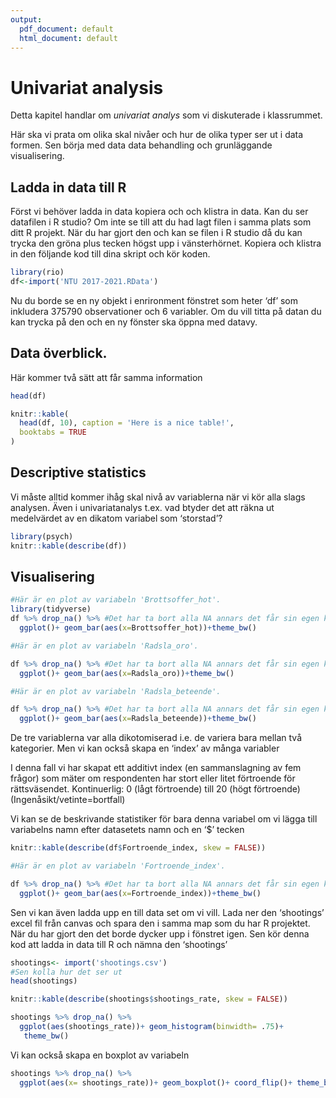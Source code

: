 ```yaml
---
output:
  pdf_document: default
  html_document: default
---
```

# Univariat analysis

Detta kapitel handlar om _univariat analys_ som vi diskuterade i klassrummet.


Här ska vi prata om olika skal nivåer och hur de olika typer ser ut i data formen. Sen börja med data data behandling och grunläggande visualisering.

## Ladda in data till R
Först vi behöver ladda in data kopiera och och klistra in data. Kan du ser datafilen i R studio? Om inte se till att du had lagt filen i samma plats som ditt R projekt. När du har gjort den och kan se filen i R studio då du kan trycka den gröna plus tecken högst upp i vänsterhörnet. Kopiera och klistra in den följande kod till dina skript och kör koden.  

```r
library(rio)
df<-import('NTU 2017-2021.RData')

```

Nu du borde se en ny objekt i enrironment fönstret som heter 'df' som inkludera 375790 observationer och 6 variabler. Om du vill titta på datan du kan trycka på den och en ny fönster ska öppna med datavy.

## Data överblick. 

Här kommer två sätt att får samma information

```r
head(df)
```
```r
knitr::kable(
  head(df, 10), caption = 'Here is a nice table!',
  booktabs = TRUE
)
```

## Descriptive statistics

Vi måste alltid kommer ihåg skal nivå av variablerna när vi kör alla slags analysen.
Även i univariatanalys t.ex. vad btyder det att räkna ut medelvärdet av en dikatom variabel som 'storstad'? 

```r
library(psych)
knitr::kable(describe(df))
```




## Visualisering

```r
#Här är en plot av variabeln 'Brottsoffer_hot'.  
library(tidyverse)
df %>% drop_na() %>% #Det har ta bort alla NA annars det får sin egen kolumn
  ggplot()+ geom_bar(aes(x=Brottsoffer_hot))+theme_bw()
```

```r
#Här är en plot av variabeln 'Radsla_oro'.  

df %>% drop_na() %>% #Det har ta bort alla NA annars det får sin egen kolumn
  ggplot()+ geom_bar(aes(x=Radsla_oro))+theme_bw()
```

```r
#Här är en plot av variabeln 'Radsla_beteende'.  

df %>% drop_na() %>% #Det har ta bort alla NA annars det får sin egen kolumn
  ggplot()+ geom_bar(aes(x=Radsla_beteende))+theme_bw()
```

De tre variablerna var alla dikotomiserad i.e. de variera bara mellan
två kategorier. Men vi kan också skapa en 'index' av många variabler 

I denna fall vi har skapat ett additivt index (en sammanslagning av fem frågor) som mäter om respondenten har stort eller litet förtroende för rättsväsendet. Kontinuerlig: 0 (lågt förtroende) till 20 (högt förtroende)
(Ingenåsikt/vetinte=bortfall)

Vi kan se de beskrivande statistiker för bara denna variabel om vi lägga till
variabelns namn efter datasetets namn och en '$' tecken

```r

knitr::kable(describe(df$Fortroende_index, skew = FALSE))
```

```r
#Här är en plot av variabeln 'Fortroende_index'.  

df %>% drop_na() %>% #Det har ta bort alla NA annars det får sin egen kolumn
  ggplot()+ geom_bar(aes(x=Fortroende_index))+theme_bw()
```

Sen vi kan även ladda upp en till data set om vi vill. Lada ner den 'shootings'
excel fil från canvas och spara den i samma map som du har R projektet. När du har gjort den det borde dycker upp i fönstret igen. Sen kör denna kod att ladda in data till R och nämna den
'shootings'

```r
shootings<- import('shootings.csv')
#Sen kolla hur det ser ut
head(shootings)
```

```r

knitr::kable(describe(shootings$shootings_rate, skew = FALSE))
```

```r
shootings %>% drop_na() %>% 
  ggplot(aes(shootings_rate))+ geom_histogram(binwidth= .75)+
   theme_bw()
```

Vi kan också skapa en boxplot av variabeln 

```r
shootings %>% drop_na() %>% 
  ggplot(aes(x= shootings_rate))+ geom_boxplot()+ coord_flip()+ theme_bw()

```